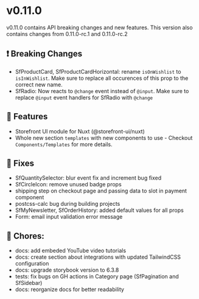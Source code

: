
<Meta title="Releases/v0.11.x /v0.11.0/Change log" />

# v0.11.0

v0.11.0 contains API breaking changes and new features.
This version also contains changes from 0.11.0-rc.1 and 0.11.0-rc.2

## ❗ Breaking Changes

- SfProductCard, SfProductCardHorizontal: rename `isOnWishlist` to `isInWishlist`.
  Make sure to replace all occurences of this prop to the correct new name.
- SfRadio: Now reacts to `@change` event instead of `@input`. Make sure to replace `@input` event handlers for SfRadio with `@change`

## 🚀 Features

- Storefront UI module for Nuxt (@storefront-ui/nuxt)
- Whole new section `templates` with new components to use - Checkout `Components/Templates` for more details.

## 🐛 Fixes

- SfQuantitySelector: blur event fix and increment bug fixed
- SfCircleIcon: remove unused badge props
- shipping step on checkout page and passing data to slot in payment component
- postcss-calc bug during building projects
- SfMyNewsletter, SfOrderHistory: added default values for all props
- Form: email input validation error message

## 🧹 Chores:

- docs: add embeded YouTube video tutorials
- docs: create section about integrations with updated TailwindCSS configuration
- docs: upgrade storybook version to 6.3.8
- tests: fix bugs on GH actions in Category page (SfPagination and SfSidebar)
- docs: reorganize docs for better readability
